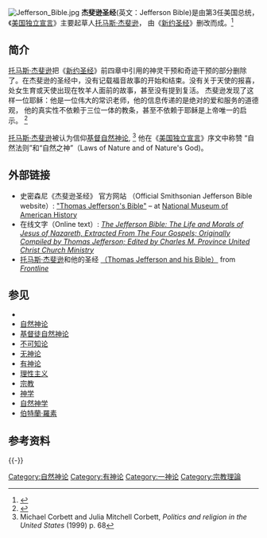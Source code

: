 [[File:Jefferson_Bible.jpg|thumb]]
{{神}}
'''杰斐逊圣经'''(英文：Jefferson Bible)是由第3任美国总统，《[[美国独立宣言|美国独立宣言]]》主要起草人[[托马斯·杰斐逊|托马斯·杰斐逊]]， 由《[[新约圣经|新约圣经]]》删改而成。<ref>{{cite web|url=http://www.christianpost.com/news/humanists-create-new-jefferson-bible-deliver-copies-to-obama-congress-88249/|title=Humanists Create New 'Jefferson Bible;' Deliver Copies to Obama, Congress|work=Christian Post|access-date=2021-02-02|archive-date=2021-02-14|archive-url=https://web.archive.org/web/20210214222639/https://www.christianpost.com/news/humanists-create-new-jefferson-bible-deliver-copies-to-obama-congress-88249/|dead-url=no}}</ref>  
==简介==
[[托马斯·杰斐逊|托马斯·杰斐逊]]把《[[新约圣经|新约圣经]]》前四章中引用的神灵干预和奇迹干预的部分删除了。在杰斐逊的圣经中，没有记载福音故事的开始和结束。没有关于天使的报喜，处女生育或天使出现在牧羊人面前的故事，甚至没有提到复活。 杰斐逊发现了这样一位耶稣：他是一位伟大的常识老师，他的信息传递的是绝对的爱和服务的道德观， 他的真实性不依赖于三位一体的教条，甚至不依赖于耶稣是上帝唯一的启示。 <ref>{{cite web|url=https://www.pbs.org/wgbh/pages/frontline/shows/religion/jesus/jefferson.html|title=Thomas Jefferson and his Bible|author=Marilyn， Mellowes|work=Christian Post|access-date=2021-02-02|archive-date=2021-01-26|archive-url=https://web.archive.org/web/20210126115817/https://www.pbs.org/wgbh/pages/frontline/shows/religion/jesus/jefferson.html|dead-url=no}}</ref>

[[托马斯·杰斐逊|托马斯·杰斐逊]]被认为信仰[[基督徒自然神论|基督自然神论]], <ref>Michael Corbett and Julia Mitchell Corbett, ''Politics and religion in the United States'' (1999) p. 68</ref>
他在《[[美国独立宣言|美国独立宣言]]》序文中称赞 “自然法则”和“自然之神”（Laws of Nature and of Nature's God)。

== 外部链接 ==
* 史密森尼《杰斐逊圣经》 官方网站 （Official Smithsonian Jefferson Bible website）: [http://americanhistory.si.edu/jeffersonbible "Thomas Jefferson's Bible"] {{Wayback|url=http://americanhistory.si.edu/jeffersonbible |date=20161006185712 }} – at [[National_Museum_of_American_History|National Museum of American History]]
*  在线文字（Online text）: [http://www.nationallibertyalliance.org/files/docs/foundingdocs/Jefferson%20Bible.pdf ''The Jefferson Bible: The Life and Morals of Jesus of Nazareth, Extracted From The Four Gospels; Originally Compiled by Thomas Jefferson; Edited by Charles M. Province United Christ Church Ministry''] {{Wayback|url=http://www.nationallibertyalliance.org/files/docs/foundingdocs/Jefferson%20Bible.pdf |date=20200622155825 }}
* [[托马斯·杰斐逊|托马斯·杰斐逊]]和他的圣经 [https://www.pbs.org/wgbh/pages/frontline/shows/religion/jesus/jefferson.html （Thomas Jefferson and his Bible）] {{Wayback|url=https://www.pbs.org/wgbh/pages/frontline/shows/religion/jesus/jefferson.html |date=20210126115817 }} from ''[[Frontline_(U.S._TV_series)|Frontline]]''

== 参见 ==
* {{link-en|多种圣经英文版|Bible translations into English}}
* [[自然神论|自然神论]]
* [[基督徒自然神论|基督徒自然神论]] 
* [[不可知论|不可知论]]
* [[无神论|无神论]]
* [[有神论|有神论]]
* [[理性主义|理性主义]]
* [[宗教|宗教]]
* [[神学|神学]]
* [[自然神学|自然神学]]
* [[伯特蘭·羅素|伯特蘭·羅素]]

==参考资料==
{{reflist}}


{{-}}
{{宗教哲学}}
{{神学}}
{{啟蒙時代}}

[[Category:自然神论|Category:自然神论]]
[[Category:有神论|Category:有神论]]
[[Category:一神论|Category:一神论]]
[[Category:宗教理論|Category:宗教理論]]